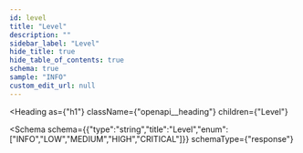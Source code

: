 ```yaml
---
id: level
title: "Level"
description: ""
sidebar_label: "Level"
hide_title: true
hide_table_of_contents: true
schema: true
sample: "INFO"
custom_edit_url: null
---
```



<Heading
  as={"h1"}
  className={"openapi__heading"}
  children={"Level"}
>
</Heading>





<Schema
  schema={{"type":"string","title":"Level","enum":["INFO","LOW","MEDIUM","HIGH","CRITICAL"]}}
  schemaType={"response"}
>
  
</Schema>
            